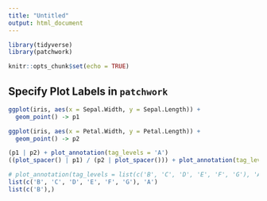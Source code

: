 ```yaml
---
title: "Untitled"
output: html_document
---
```


```r
library(tidyverse)
library(patchwork)

knitr::opts_chunk$set(echo = TRUE)
```

## Specify Plot Labels in `patchwork`

```r
ggplot(iris, aes(x = Sepal.Width, y = Sepal.Length)) +
  geom_point() -> p1

ggplot(iris, aes(x = Petal.Width, y = Petal.Length)) +
  geom_point() -> p2
```

```r
(p1 | p2) + plot_annotation(tag_levels = 'A')
((plot_spacer() | p1) / (p2 | plot_spacer())) + plot_annotation(tag_levels = list(c('C', 'D')))

# plot_annotation(tag_levels = list(c('B', 'C', 'D', 'E', 'F', 'G'), 'A'))
list(c('B', 'C', 'D', 'E', 'F', 'G'), 'A')
list(c('B'),)
```
